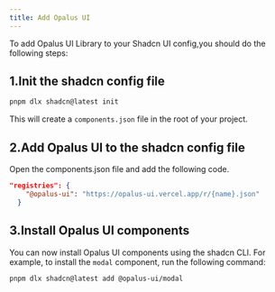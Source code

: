 ```yaml
---
title: Add Opalus UI
---
```


To add Opalus UI Library to your Shadcn UI config,you should do the following steps:

## 1.Init the shadcn config file
```bash
pnpm dlx shadcn@latest init
```
This will create a `components.json` file in the root of your project.
## 2.Add Opalus UI to the shadcn config file
Open the components.json file and add the following code.
```json
"registries": {
    "@opalus-ui": "https://opalus-ui.vercel.app/r/{name}.json"
  }
```

## 3.Install Opalus UI components
You can now install Opalus UI components using the shadcn CLI. For example, to install the `modal` component, run the following command:
```bash
pnpm dlx shadcn@latest add @opalus-ui/modal
```